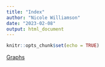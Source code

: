 ```yaml
---
title: "Index"
author: "Nicole Williamson"
date: "2023-02-08"
output: html_document
---
```


```r
knitr::opts_chunk$set(echo = TRUE)
```

[Graphs](Rmd/AnneArundel.html)
